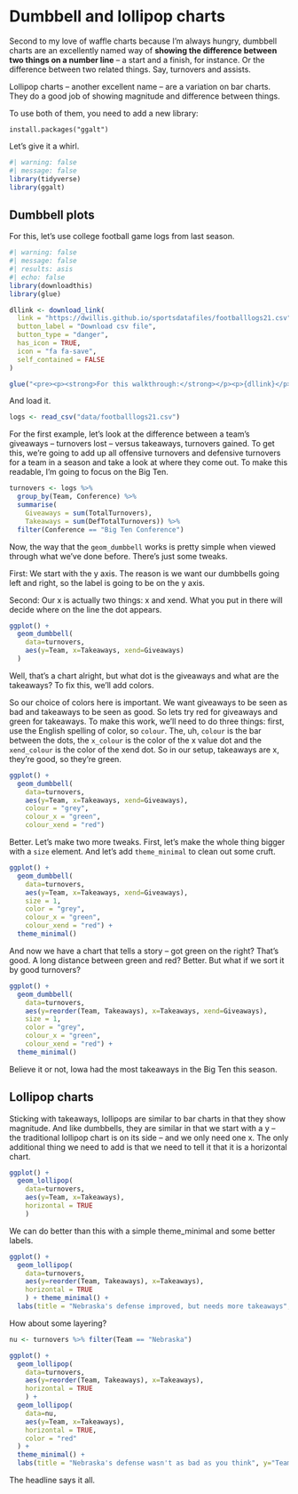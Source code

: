 # Dumbbell and lollipop charts

Second to my love of waffle charts because I'm always hungry, dumbbell charts are an excellently named way of **showing the difference between two things on a number line** -- a start and a finish, for instance. Or the difference between two related things. Say, turnovers and assists.

Lollipop charts -- another excellent name -- are a variation on bar charts. They do a good job of showing magnitude and difference between things.

To use both of them, you need to add a new library:

`install.packages("ggalt")`

Let's give it a whirl.

```r
#| warning: false
#| message: false
library(tidyverse)
library(ggalt)
```

## Dumbbell plots

For this, let's use college football game logs from last season.

```r
#| warning: false
#| message: false
#| results: asis
#| echo: false
library(downloadthis)
library(glue)

dllink <- download_link(
  link = "https://dwillis.github.io/sportsdatafiles/footballlogs21.csv",
  button_label = "Download csv file",
  button_type = "danger",
  has_icon = TRUE,
  icon = "fa fa-save",
  self_contained = FALSE
)

glue("<pre><p><strong>For this walkthrough:</strong></p><p>{dllink}</p></pre>")
```

And load it.

```r
logs <- read_csv("data/footballlogs21.csv")
```

For the first example, let's look at the difference between a team's giveaways -- turnovers lost -- versus takeaways, turnovers gained. To get this, we're going to add up all offensive turnovers and defensive turnovers for a team in a season and take a look at where they come out. To make this readable, I'm going to focus on the Big Ten.

```r
turnovers <- logs %>%
  group_by(Team, Conference) %>% 
  summarise(
    Giveaways = sum(TotalTurnovers), 
    Takeaways = sum(DefTotalTurnovers)) %>%
  filter(Conference == "Big Ten Conference")
```

Now, the way that the `geom_dumbbell` works is pretty simple when viewed through what we've done before. There's just some tweaks.

First: We start with the y axis. The reason is we want our dumbbells going left and right, so the label is going to be on the y axis.

Second: Our x is actually two things: x and xend. What you put in there will decide where on the line the dot appears.

```r
ggplot() + 
  geom_dumbbell(
    data=turnovers, 
    aes(y=Team, x=Takeaways, xend=Giveaways)
  )
```

Well, that's a chart alright, but what dot is the giveaways and what are the takeaways? To fix this, we'll add colors.

So our choice of colors here is important. We want giveaways to be seen as bad and takeaways to be seen as good. So lets try red for giveaways and green for takeaways. To make this work, we'll need to do three things: first, use the English spelling of color, so `colour`. The, uh, `colour` is the bar between the dots, the `x_colour` is the color of the x value dot and the `xend_colour` is the color of the xend dot. So in our setup, takeaways are x, they're good, so they're green.

```r
ggplot() + 
  geom_dumbbell(
    data=turnovers, 
    aes(y=Team, x=Takeaways, xend=Giveaways),
    colour = "grey",
    colour_x = "green",
    colour_xend = "red")
```

Better. Let's make two more tweaks. First, let's make the whole thing bigger with a `size` element. And let's add `theme_minimal` to clean out some cruft.

```r
ggplot() + 
  geom_dumbbell(
    data=turnovers, 
    aes(y=Team, x=Takeaways, xend=Giveaways),
    size = 1,
    color = "grey",
    colour_x = "green",
    colour_xend = "red") + 
  theme_minimal()
```

And now we have a chart that tells a story -- got green on the right? That's good. A long distance between green and red? Better. But what if we sort it by good turnovers?

```r
ggplot() + 
  geom_dumbbell(
    data=turnovers, 
    aes(y=reorder(Team, Takeaways), x=Takeaways, xend=Giveaways),
    size = 1,
    color = "grey",
    colour_x = "green",
    colour_xend = "red") + 
  theme_minimal()
```

Believe it or not, Iowa had the most takeaways in the Big Ten this season.

## Lollipop charts

Sticking with takeaways, lollipops are similar to bar charts in that they show magnitude. And like dumbbells, they are similar in that we start with a y -- the traditional lollipop chart is on its side -- and we only need one x. The only additional thing we need to add is that we need to tell it that it is a horizontal chart.

```r
ggplot() + 
  geom_lollipop(
    data=turnovers, 
    aes(y=Team, x=Takeaways), 
    horizontal = TRUE
    )
```

We can do better than this with a simple theme_minimal and some better labels.

```r
ggplot() + 
  geom_lollipop(
    data=turnovers, 
    aes(y=reorder(Team, Takeaways), x=Takeaways), 
    horizontal = TRUE
    ) + theme_minimal() + 
  labs(title = "Nebraska's defense improved, but needs more takeaways", y="Team")
```

How about some layering?

```r
nu <- turnovers %>% filter(Team == "Nebraska")
```

```r
ggplot() + 
  geom_lollipop(
    data=turnovers, 
    aes(y=reorder(Team, Takeaways), x=Takeaways), 
    horizontal = TRUE
    ) + 
  geom_lollipop(
    data=nu,
    aes(y=Team, x=Takeaways),
    horizontal = TRUE,
    color = "red"
  ) + 
  theme_minimal() + 
  labs(title = "Nebraska's defense wasn't as bad as you think", y="Team")
```

The headline says it all.
